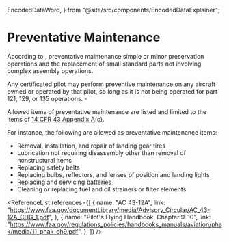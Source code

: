   EncodedDataWord,
} from "@site/src/components/EncodedDataExplainer";

# Preventative Maintenance

According to <Reg showTitle part="1.1" />, preventative maintenance simple or
minor preservation operations and the replacement of small standard parts not
involving complex assembly operations.

Any certificated pilot may perform preventive maintenance on any aircraft owned
or operated by that pilot, so long as it is not being operated for part 121,
129, or 135 operations. - <Reg part="43.3" />

Allowed items of preventative maintenance are listed and limited to the items of
[14 CFR 43 Appendix A(c)](<https://ecfr.federalregister.gov/current/title-14/chapter-I/subchapter-C/part-43/appendix-Appendix%20A%20to%20Part%2043#p-Appendix-A-to-Part-43(c)>).

For instance, the following are allowed as preventative maintenance items:

- Removal, installation, and repair of landing gear tires
- Lubrication not requiring disassembly other than removal of nonstructural
  items
- Replacing safety belts
- Replacing bulbs, reflectors, and lenses of position and landing lights
- Replacing and servicing batteries
- Cleaning or replacing fuel and oil strainers or filter elements

<ReferenceList
  references={[
    {
      name: "AC 43-12A",
      link: "https://www.faa.gov/documentLibrary/media/Advisory_Circular/AC_43-12A_CHG_1.pdf",
    },
    {
      name: "Pilot's Flying Handbook, Chapter 9-10",
      link: "https://www.faa.gov/regulations_policies/handbooks_manuals/aviation/phak/media/11_phak_ch9.pdf",
    },
  ]}
/>
